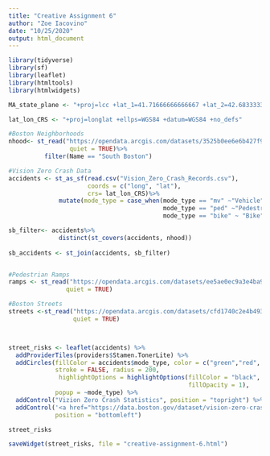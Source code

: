```yaml
---
title: "Creative Assignment 6"
author: "Zoe Iacovino"
date: "10/25/2020"
output: html_document
---
```


```r
library(tidyverse)
library(sf)
library(leaflet)
library(htmltools)
library(htmlwidgets)
```

```r

MA_state_plane <- "+proj=lcc +lat_1=41.71666666666667 +lat_2=42.68333333333333 +lat_0=41 +lon_0=-71.5 +x_0=200000 +y_0=750000 +ellps=GRS80 +units=m +no_defs"

lat_lon_CRS <- "+proj=longlat +ellps=WGS84 +datum=WGS84 +no_defs"

#Boston Neighborhoods 
nhood<- st_read("https://opendata.arcgis.com/datasets/3525b0ee6e6b427f9aab5d0a1d0a1a28_0.geojson",
                 quiet = TRUE)%>%
          filter(Name == "South Boston")

#Vision Zero Crash Data 
accidents <- st_as_sf(read.csv("Vision_Zero_Crash_Records.csv"), 
                      coords = c("long", "lat"), 
                      crs= lat_lon_CRS)%>%
              mutate(mode_type = case_when(mode_type == "mv" ~"Vehicle",
                                           mode_type == "ped" ~"Pedestrian",
                                           mode_type == "bike" ~ "Bike"))

sb_filter<- accidents%>%
              distinct(st_covers(accidents, nhood))
              
sb_accidents <- st_join(accidents, sb_filter)


#Pedestrian Ramps
ramps <- st_read("https://opendata.arcgis.com/datasets/ee5ae0ec9a3e4ba9b12a3f16415cc370_3.geojson",
                quiet = TRUE)

#Boston Streets
streets <-st_read("https://opendata.arcgis.com/datasets/cfd1740c2e4b49389f47a9ce2dd236cc_8.geojson",
                  quiet = TRUE)




```



```r

street_risks <- leaflet(accidents) %>%
  addProviderTiles(providers$Stamen.TonerLite) %>%
  addCircles(fillColor = accidents$mode_type, color = c("green","red", "blue"), 
             stroke = FALSE, radius = 200,
              highlightOptions = highlightOptions(fillColor = "black", 
                                                  fillOpacity = 1),
             popup = ~mode_type) %>%
  addControl("Vizion Zero Crash Statistics", position = "topright") %>%
  addControl('<a href="https://data.boston.gov/dataset/vision-zero-crash-records">Data source</a>',
             position = "bottomleft")

street_risks

```




```r
saveWidget(street_risks, file = "creative-assignment-6.html")
```




